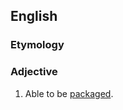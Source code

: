 ==English==

===Etymology===
{{suffix|en|package|able}}

===Adjective===
{{en-adj}}
# Able to be [[package]]d.
